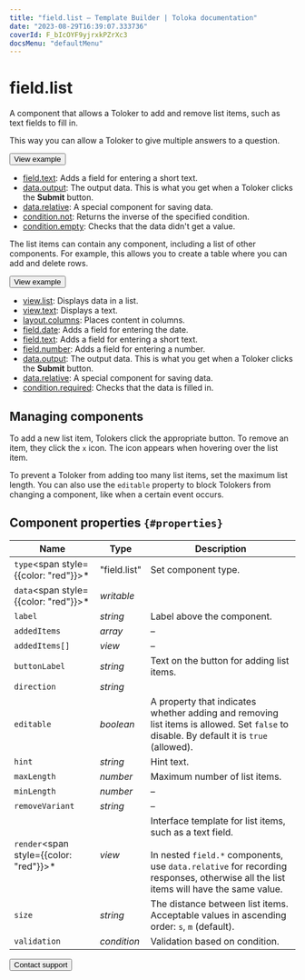 ```yaml
---
title: "field.list — Template Builder | Toloka documentation"
date: "2023-08-29T16:39:07.333736"
coverId: F_bIcOYF9yjrxkPZrXc3
docsMenu: "defaultMenu"
---
```



# field.list

A component that allows a Toloker to add and remove list items, such as text fields to fill in.

This way you can allow a Toloker to give multiple answers to a question.

<Button view="defaultInverse" size="l" type="link" url="https://ya.cc/t/IB5Q2ef53twbTw">View example</Button>

<Cut title="Components used in the example">

- [field.text](/docs/template-builder/reference/field.text): Adds a field for entering a short text.
- [data.output](/docs/template-builder/operations/work-with-data): The output data. This is what you get when a Toloker clicks the **Submit** button.
- [data.relative](/docs/template-builder/operations/work-with-data): A special component for saving data.
- [condition.not](/docs/template-builder/reference/condition.not): Returns the inverse of the specified condition.
- [condition.empty](/docs/template-builder/reference/condition.empty): Checks that the data didn't get a value.

</Cut>

The list items can contain any component, including a list of other components. For example, this allows you to create a table where you can add and delete rows.

<Button view="defaultInverse" size="l" type="link" url="https://ya.cc/t/d5nCDUia3twbqB">View example</Button>

<Cut title="Components used in the example">

- [view.list](/docs/template-builder/reference/view.list): Displays data in a list.
- [view.text](/docs/template-builder/reference/view.text): Displays a text.
- [layout.columns](/docs/template-builder/reference/layout.columns): Places content in columns.
- [field.date](/docs/template-builder/reference/field.date): Adds a field for entering the date.
- [field.text](/docs/template-builder/reference/field.text): Adds a field for entering a short text.
- [field.number](/docs/template-builder/reference/field.number): Adds a field for entering a number.
- [data.output](/docs/template-builder/operations/work-with-data): The output data. This is what you get when a Toloker clicks the **Submit** button.
- [data.relative](/docs/template-builder/operations/work-with-data): A special component for saving data.
- [condition.required](/docs/template-builder/reference/condition.required): Checks that the data is filled in.

</Cut>

## Managing components

To add a new list item, Tolokers click the appropriate button. To remove an item, they click the `x` icon. The icon appears when hovering over the list item.

To prevent a Toloker from adding too many list items, set the maximum list length. You can also use the `editable` property to block Tolokers from changing a component, like when a certain event occurs.

## Component properties `{#properties}`

**Name** | **Type** | **Description**
----- | ----- | -----
`type`<span style={{color: "red"}}>\*</span> | "field.list" | Set component type.
`data`<span style={{color: "red"}}>\*</span> | _writable_ | <TolokaTbSourceDataWithValues/>
`label` | _string_ | Label above the component.
`addedItems` | _array_ | –
`addedItems[]` | _view_ | –
`buttonLabel` | _string_ | Text on the button for adding list items.
`direction` | _string_ | <FieldListTable1/>
`editable` | _boolean_ | A property that indicates whether adding and removing list items is allowed. Set `false` to disable. By default it is `true` (allowed).
`hint` | _string_ | Hint text.
`maxLength` | _number_ | Maximum number of list items.
`minLength` | _number_ | –
`removeVariant` | _string_ | –
`render`<span style={{color: "red"}}>\*</span> | _view_ | Interface template for list items, such as a text field.<br/><br/>In nested `field.*` components, use `data.relative` for recording responses, otherwise all the list items will have the same value.
`size` | _string_ | The distance between list items. Acceptable values in ascending order: `s`, `m` (default).
`validation` | _condition_ | Validation based on condition.

<Button view="defaultInverse" size="l" type="link" url="/docs/guide/troubleshooting/support?form-source=template-builder-reference-field-list">Contact support</Button>